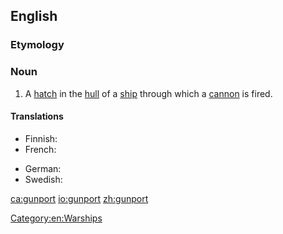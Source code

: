 ==English==

===Etymology===
{{compound|en|gun|port}}

===Noun===
{{en-noun}}

# A [[hatch]] in the [[hull]] of a [[ship]] through which a [[cannon]] is fired.

====Translations====
{{trans-top|a hatch in the hull of a ship through which a cannon is fired}}
* Finnish: {{t|fi|tykkiportti}}
* French: {{t+|fr|sabord}}
{{trans-mid}}
* German: {{t|de|Stückpforte|f}}
* Swedish: {{t+|sv|kanonport|c}}
{{trans-bottom}}

[[Category:en:Warships]]

[[ca:gunport]]
[[io:gunport]]
[[zh:gunport]]